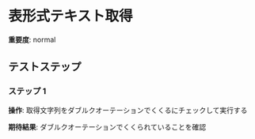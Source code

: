 # 表形式テキスト取得

**重要度**: normal

## テストステップ

### ステップ 1

**操作**: 取得文字列をダブルクオーテーションでくくるにチェックして実行する

**期待結果**:
ダブルクオーテーションでくくられていることを確認

